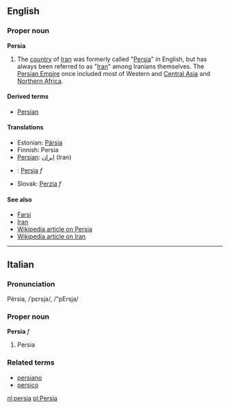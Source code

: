 ==English==
===Proper noun===
'''Persia'''

#The [[country]] of [[Iran]] was formerly called "[[Persia]]" in English, but has always been referred to as "[[Iran]]" among Iranians themselves. The [[w:Persia|Persian Empire]] once included most of Western and [[Central Asia]] and [[Northern Africa]].

==== Derived terms====
*[[Persian]]

==== Translations ====
*Estonian: [[Pärsia]]
*Finnish: Persia
*[[Persian]]: [[ايران]]  (Iran)
*{{pl}}: [[Persja]] ''f''
*Slovak: [[Perzia]] ''f''

====See also====
*[[Farsi]]
*[[Iran]]
*[[w:Persia|Wikipedia article on Persia]]
*[[w:Iran|Wikipedia article on Iran]]

----

==Italian==
===Pronunciation===
Pèrsia, /ˈpɛrsja/, /"pErsja/
===Proper noun===
'''Persia''' ''f''

# Persia

===Related terms===
*[[persiano]]
*[[persico]]

[[nl:persia]]
[[pl:Persia]]